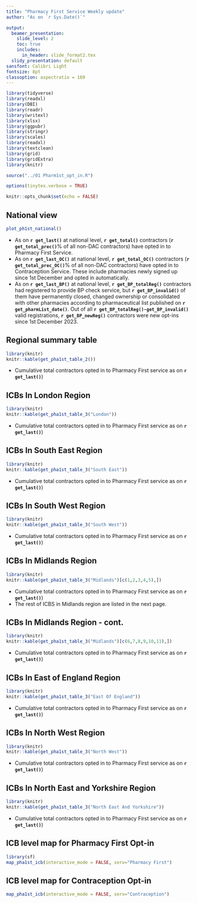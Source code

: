 ```yaml
---
title: "Pharmacy First Service Weekly update"
author: "As on `r Sys.Date()`"

output:
  beamer_presentation:
    slide_level: 2
    toc: true
    includes:
      in_header: slide_format2.tex
  slidy_presentation: default
sansfont: Calibri Light
fontsize: 8pt
classoption: aspectratio = 169
---
```



```r
library(tidyverse)
library(readxl)
library(DBI)
library(readr)
library(writexl)
library(xlsx)
library(ggpubr)
library(stringr)
library(scales)
library(readxl)
library(textclean)
library(grid)
library(gridExtra)
library(knitr)

source("../01 Pharm1st_opt_in.R")
```

```r
options(tinytex.verbose = TRUE)
```

```r
knitr::opts_chunk$set(echo = FALSE)
```
## National view
```r
plot_ph1st_national()
```

* As on **`r get_last()`** at national level, **`r get_total()`** contractors (**`r get_total_prec()`**% of all non-DAC contractors) have opted in to Pharmacy First Service.
* As on **`r get_last_OC()`** at national level, **`r get_total_OC()`** contractors (**`r get_total_prec_OC()`**% of all non-DAC contractors) have opted in to Contraception Service. These include pharmacies newly signed up since 1st December and opted in automatically. 
* As on **`r get_last_BP()`** at national level, **`r get_BP_totalReg()`** contractors had registered to provide BP check service, but **`r get_BP_invalid()`** of them have permanently closed, changed ownership or consolidated with other pharmacies according to pharmaceutical list published on **`r get_pharmList_date()`**.  Out of all **`r get_BP_totalReg()-get_BP_invalid()`** valid registrations, **`r get_BP_newReg()`** contractors were new opt-ins since 1st December 2023. 

## Regional summary table
```r
library(knitr)
knitr::kable(get_pha1st_table_2())    
```

* Cumulative total contractors opted in to Pharmacy First service as on **`r get_last()`**)

## ICBs In London Region
```r
library(knitr)
knitr::kable(get_pha1st_table_3("London"))
```

* Cumulative total contractors opted in to Pharmacy First service as on **`r get_last()`**)

## ICBs In South East Region
```r
library(knitr)
knitr::kable(get_pha1st_table_3("South East"))
```

* Cumulative total contractors opted in to Pharmacy First service as on **`r get_last()`**)

## ICBs In South West Region
```r
library(knitr)
knitr::kable(get_pha1st_table_3("South West"))
```

* Cumulative total contractors opted in to Pharmacy First service as on **`r get_last()`**)

## ICBs In Midlands Region
```r
library(knitr)
knitr::kable(get_pha1st_table_3("Midlands")[c(1,2,3,4,5),])
```

* Cumulative total contractors opted in to Pharmacy First service as on **`r get_last()`**)
* The rest of ICBS in Midlands region are listed in the next page. 

## ICBs In Midlands Region - cont.
```r
library(knitr)
knitr::kable(get_pha1st_table_3("Midlands")[c(6,7,8,9,10,11),])
```

* Cumulative total contractors opted in to Pharmacy First service as on **`r get_last()`**)

## ICBs In East of England Region
```r
library(knitr)
knitr::kable(get_pha1st_table_3("East Of England"))
```

* Cumulative total contractors opted in to Pharmacy First service as on **`r get_last()`**)

## ICBs In North West Region
```r
library(knitr)
knitr::kable(get_pha1st_table_3("North West"))
```

* Cumulative total contractors opted in to Pharmacy First service as on **`r get_last()`**)

## ICBs In North East and Yorkshire Region
```r
library(knitr)
knitr::kable(get_pha1st_table_3("North East And Yorkshire"))
```

* Cumulative total contractors opted in to Pharmacy First service as on **`r get_last()`**)

## ICB level map for Pharmacy First Opt-in
```r
library(sf) 
map_pha1st_icb(interactive_mode = FALSE, serv="Pharmacy First")
```


## ICB level map for Contraception Opt-in
```r
map_pha1st_icb(interactive_mode = FALSE, serv="Contraception")
```

